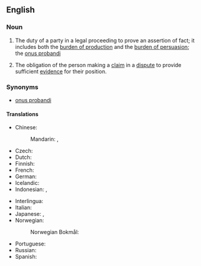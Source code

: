 ==English==
{{wikipedia}}

===Noun===
{{en-noun|burdens of proof}}

# {{lb|en|legal}} The duty of a party in a legal proceeding to prove an assertion of fact; it includes both the [[burden of production]] and the [[burden of persuasion]]; the [[onus probandi]]
# {{lb|en|epistemology}} The obligation of the person making a [[claim]] in a [[dispute]] to provide sufficient [[evidence]] for their position.

===Synonyms===
* [[onus probandi]]

====Translations====
{{trans-top|duty of a party in a legal proceeding}}
* Chinese:
*: Mandarin: {{t|cmn|舉證責任|sc=Hani}}, {{t|cmn|举证责任|tr=jǔzhèng zérèn|sc=Hani}}
* Czech: {{t|cs|důkazní břemeno|n}}
* Dutch: {{t+|nl|bewijslast|m}}
* Finnish: {{t+|fi|todistustaakka}}
* French: {{t|fr|charge de la preuve|f}}
* German: {{t|de|Beweislast|f}}
* Icelandic: {{t|is|sönnunarbyrði|f}}
* Indonesian: {{t|id|beban bukti}}, {{t|id|beban pembuktian}}
{{trans-mid}}
* Interlingua: {{t|ia|onere del prova}}
* Italian: {{t|it|onere della prova|m}}
* Japanese: {{t|ja|証明責任|tr=しょうめいせきにん, shōmei sekinin|sc=Jpan}}, {{t|ja|立証責任|tr=りっしょうせきにん, risshō sekinin|sc=Jpan}}
* Norwegian:
*: Norwegian Bokmål: {{t|nb|bevisbyrde|m}}
* Portuguese: {{t+|pt|ônus da prova|m}}
* Russian: {{t|ru|бре́мя доказа́тельства|n}}
* Spanish: {{t|es|carga de la prueba|f}}
{{trans-bottom}}

{{trans-top|obligation of the person making a claim to provide evidence for their position}}
{{trans-mid}}
{{trans-bottom}}